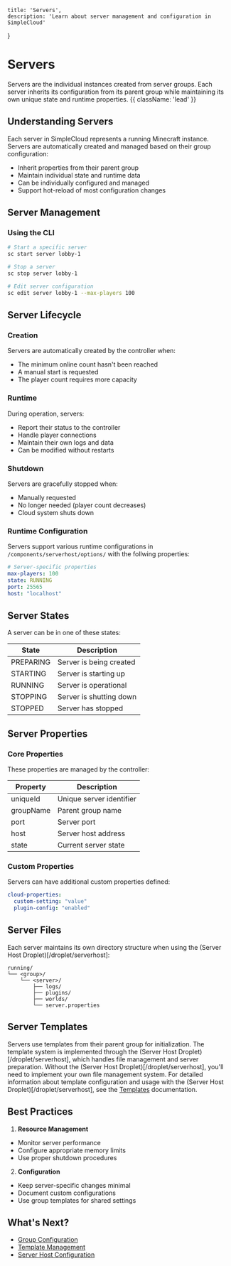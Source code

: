     title: 'Servers',
    description: 'Learn about server management and configuration in SimpleCloud'
}

# Servers

Servers are the individual instances created from server groups. Each server inherits its configuration from its parent group while maintaining its own unique state and runtime properties. {{ className: 'lead' }}

## Understanding Servers

Each server in SimpleCloud represents a running Minecraft instance. Servers are automatically created and managed based on their group configuration:

- Inherit properties from their parent group
- Maintain individual state and runtime data
- Can be individually configured and managed
- Support hot-reload of most configuration changes


## Server Management

### Using the CLI

```bash
# Start a specific server
sc start server lobby-1

# Stop a server
sc stop server lobby-1

# Edit server configuration
sc edit server lobby-1 --max-players 100
```

## Server Lifecycle

### Creation
Servers are automatically created by the controller when:
- The minimum online count hasn't been reached
- A manual start is requested
- The player count requires more capacity

### Runtime
During operation, servers:
- Report their status to the controller
- Handle player connections
- Maintain their own logs and data
- Can be modified without restarts

### Shutdown
Servers are gracefully stopped when:
- Manually requested
- No longer needed (player count decreases)
- Cloud system shuts down

### Runtime Configuration

Servers support various runtime configurations in `/components/serverhost/options/` with the follwing properties:

```yaml
# Server-specific properties
max-players: 100
state: RUNNING
port: 25565
host: "localhost"
```

## Server States

A server can be in one of these states:

| State | Description |
|-------|-------------|
| PREPARING | Server is being created |
| STARTING | Server is starting up |
| RUNNING | Server is operational |
| STOPPING | Server is shutting down |
| STOPPED | Server has stopped |

## Server Properties

### Core Properties
These properties are managed by the controller:

| Property | Description |
|----------|-------------|
| uniqueId | Unique server identifier |
| groupName | Parent group name |
| port | Server port |
| host | Server host address |
| state | Current server state |

### Custom Properties
Servers can have additional custom properties defined:

```yaml
cloud-properties:
  custom-setting: "value"
  plugin-config: "enabled"
```

## Server Files

Each server maintains its own directory structure when using the (Server Host Droplet)[/droplet/serverhost]:

```
running/
└── <group>/
    └── <server>/
        ├── logs/
        ├── plugins/
        ├── worlds/
        └── server.properties
```

## Server Templates

Servers use templates from their parent group for initialization. The template system is implemented through the (Server Host Droplet)[/droplet/serverhost], which handles file management and server preparation. Without the (Server Host Droplet)[/droplet/serverhost], you'll need to implement your own file management system. For detailed information about template configuration and usage with the (Server Host Droplet)[/droplet/serverhost], see the [Templates](/resources/template) documentation.

## Best Practices

1. **Resource Management**
- Monitor server performance
- Configure appropriate memory limits
- Use proper shutdown procedures

2. **Configuration**
- Keep server-specific changes minimal
- Document custom configurations
- Use group templates for shared settings

## What's Next?

- [Group Configuration](/groups)
- [Template Management](/resources/template)
- [Server Host Configuration](/droplet/serverhost)
